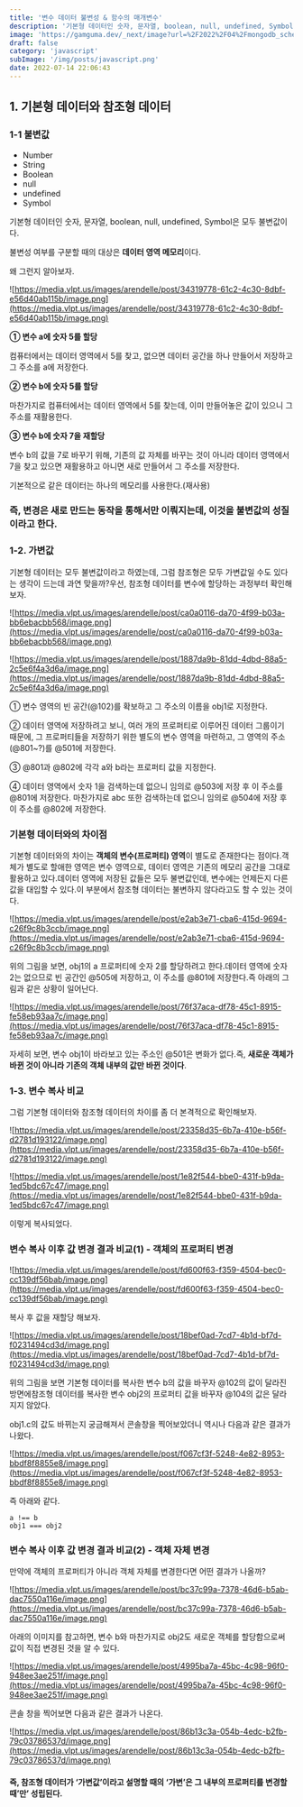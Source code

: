 ```yaml
---
title: '변수 데이터 불변성 & 함수의 매개변수'
description: '기본형 데이터인 숫자, 문자열, boolean, null, undefined, Symbol은 모두 불변값이다.'
image: 'https://gamguma.dev/_next/image?url=%2F2022%2F04%2Fmongodb_schema_design%2Fimages%2Fthumbnail.png&w=3840&q=75'
draft: false
category: 'javascript'
subImage: '/img/posts/javascript.png'
date: 2022-07-14 22:06:43
---
```


## 1. 기본형 데이터와 참조형 데이터

### 1-1 불변값

-   Number
-   String
-   Boolean
-   null
-   undefined
-   Symbol

기본형 데이터인 숫자, 문자열, boolean, null, undefined, Symbol은 모두 불변값이다.

불변성 여부를 구분할 때의 대상은 **데이터 영역 메모리**이다.

왜 그런지 알아보자.

![https://media.vlpt.us/images/arendelle/post/34319778-61c2-4c30-8dbf-e56d40ab115b/image.png](https://media.vlpt.us/images/arendelle/post/34319778-61c2-4c30-8dbf-e56d40ab115b/image.png)

**① 변수 a에 숫자 5를 할당**

컴퓨터에서는 데이터 영역에서 5를 찾고, 없으면 데이터 공간을 하나 만들어서 저장하고 그 주소를 a에 저장한다.

**② 변수 b에 숫자 5를 할당**

마찬가지로 컴퓨터에서는 데이터 영역에서 5를 찾는데, 이미 만들어놓은 값이 있으니 그 주소를 재활용한다.

**③ 변수 b에 숫자 7을 재할당**

변수 b의 값을 7로 바꾸기 위해, 기존의 값 자체를 바꾸는 것이 아니라 데이터 영역에서 7을 찾고 있으면 재활용하고 아니면 새로 만들어서 그 주소를 저장한다.

기본적으로 같은 데이터는 하나의 메모리를 사용한다.(재사용)

### 즉, 변경은 새로 만드는 동작을 통해서만 이뤄지는데, 이것을 불변값의 성질이라고 한다.

### 1-2. 가변값

기본형 데이터는 모두 불변값이라고 하였는데, 그럼 참조형은 모두 가변값일 수도 있다는 생각이 드는데 과연 맞을까?우선, 참조형 데이터를 변수에 할당하는 과정부터 확인해보자.

![https://media.vlpt.us/images/arendelle/post/ca0a0116-da70-4f99-b03a-bb6ebacbb568/image.png](https://media.vlpt.us/images/arendelle/post/ca0a0116-da70-4f99-b03a-bb6ebacbb568/image.png)

![https://media.vlpt.us/images/arendelle/post/1887da9b-81dd-4dbd-88a5-2c5e6f4a3d6a/image.png](https://media.vlpt.us/images/arendelle/post/1887da9b-81dd-4dbd-88a5-2c5e6f4a3d6a/image.png)

① 변수 영역의 빈 공간(@102)를 확보하고 그 주소의 이름을 obj1로 지정한다.

② 데이터 영역에 저장하려고 보니, 여러 개의 프로퍼티로 이루어진 데이터 그룹이기 때문에, 그 프로퍼티들을 저장하기 위한 별도의 변수 영역을 마련하고, 그 영역의 주소(@801~?)를 @501에 저장한다.

③ @801과 @802에 각각 a와 b라는 프로퍼티 값을 지정한다.

④ 데이터 영역에서 숫자 1을 검색하는데 없으니 임의로 @503에 저장 후 이 주소를 @801에 저장한다. 마찬가지로 abc 또한 검색하는데 없으니 임의로 @504에 저장 후 이 주소를 @802에 저장한다.

### 기본형 데이터와의 차이점

기본형 데이터와의 차이는 **객체의 변수(프로퍼티) 영역**이 별도로 존재한다는 점이다.객체가 별도로 할애한 영역은 변수 영역으로, 데이터 영역은 기존의 메모리 공간을 그대로 활용하고 있다.데이터 영역에 저장된 값들은 모두 불변값인데, 변수에는 언제든지 다른 값을 대입할 수 있다.이 부분에서 참조형 데이터는 불변하지 않다라고도 할 수 있는 것이다.

![https://media.vlpt.us/images/arendelle/post/e2ab3e71-cba6-415d-9694-c26f9c8b3ccb/image.png](https://media.vlpt.us/images/arendelle/post/e2ab3e71-cba6-415d-9694-c26f9c8b3ccb/image.png)

위의 그림을 보면, obj1의 a 프로퍼티에 숫자 2를 할당하려고 한다.데이터 영역에 숫자 2는 없으므로 빈 공간인 @505에 저장하고, 이 주소를 @801에 저장한다.즉 아래의 그림과 같은 상황이 일어난다.

![https://media.vlpt.us/images/arendelle/post/76f37aca-df78-45c1-8915-fe58eb93aa7c/image.png](https://media.vlpt.us/images/arendelle/post/76f37aca-df78-45c1-8915-fe58eb93aa7c/image.png)

자세히 보면, 변수 obj1이 바라보고 있는 주소인 @501은 변화가 없다.즉, **새로운 객체가 바뀐 것이 아니라 기존의 객체 내부의 값만 바뀐 것이다**.

### 1-3. 변수 복사 비교

그럼 기본형 데이터와 참조형 데이터의 차이를 좀 더 본격적으로 확인해보자.

![https://media.vlpt.us/images/arendelle/post/23358d35-6b7a-410e-b56f-d2781d193122/image.png](https://media.vlpt.us/images/arendelle/post/23358d35-6b7a-410e-b56f-d2781d193122/image.png)

![https://media.vlpt.us/images/arendelle/post/1e82f544-bbe0-431f-b9da-1ed5bdc67c47/image.png](https://media.vlpt.us/images/arendelle/post/1e82f544-bbe0-431f-b9da-1ed5bdc67c47/image.png)

이렇게 복사되었다.

### 변수 복사 이후 값 변경 결과 비교(1) - 객체의 프로퍼티 변경

![https://media.vlpt.us/images/arendelle/post/fd600f63-f359-4504-bec0-cc139df56bab/image.png](https://media.vlpt.us/images/arendelle/post/fd600f63-f359-4504-bec0-cc139df56bab/image.png)

복사 후 값을 재할당 해보자.

![https://media.vlpt.us/images/arendelle/post/18bef0ad-7cd7-4b1d-bf7d-f0231494cd3d/image.png](https://media.vlpt.us/images/arendelle/post/18bef0ad-7cd7-4b1d-bf7d-f0231494cd3d/image.png)

위의 그림을 보면 기본형 데이터를 복사한 변수 b의 값을 바꾸자 @102의 값이 달라진 방면에참조형 데이터를 복사한 변수 obj2의 프로퍼티 값을 바꾸자 @104의 값은 달라지지 않았다.

obj1.c의 값도 바뀌는지 궁금해져서 콘솔창을 찍어보았더니 역시나 다음과 같은 결과가 나왔다.

![https://media.vlpt.us/images/arendelle/post/f067cf3f-5248-4e82-8953-bbdf8f8855e8/image.png](https://media.vlpt.us/images/arendelle/post/f067cf3f-5248-4e82-8953-bbdf8f8855e8/image.png)

즉 아래와 같다.

```text
a !== b
obj1 === obj2
```

### 변수 복사 이후 값 변경 결과 비교(2) - 객체 자체 변경

만약에 객체의 프로퍼티가 아니라 객체 자체를 변경한다면 어떤 결과가 나올까?

![https://media.vlpt.us/images/arendelle/post/bc37c99a-7378-46d6-b5ab-dac7550a116e/image.png](https://media.vlpt.us/images/arendelle/post/bc37c99a-7378-46d6-b5ab-dac7550a116e/image.png)

아래의 이미지를 참고하면, 변수 b와 마찬가지로 obj2도 새로운 객체를 할당함으로써 값이 직접 변경된 것을 알 수 있다.

![https://media.vlpt.us/images/arendelle/post/4995ba7a-45bc-4c98-96f0-948ee3ae251f/image.png](https://media.vlpt.us/images/arendelle/post/4995ba7a-45bc-4c98-96f0-948ee3ae251f/image.png)

콘솔 창을 찍어보면 다음과 같은 결과가 나온다.

![https://media.vlpt.us/images/arendelle/post/86b13c3a-054b-4edc-b2fb-79c03786537d/image.png](https://media.vlpt.us/images/arendelle/post/86b13c3a-054b-4edc-b2fb-79c03786537d/image.png)

#### 즉, 참조형 데이터가 ‘가변값’이라고 설명할 때의 ‘가변’은 그 내부의 프로퍼티를 변경할 때’만’ 성립된다.

